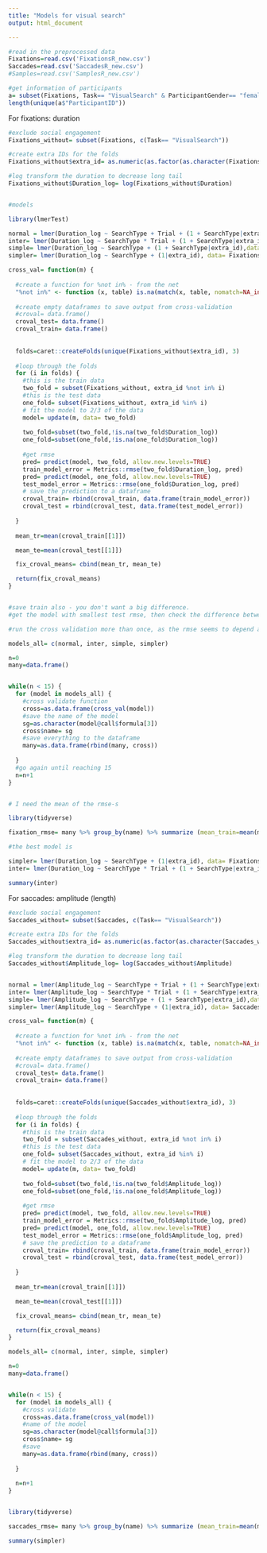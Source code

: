 ```yaml
---
title: "Models for visual search"
output: html_document

---
```



```r
#read in the preprocessed data
Fixations=read.csv('FixationsR_new.csv')
Saccades=read.csv('SaccadesR_new.csv')
#Samples=read.csv('SamplesR_new.csv')

#get information of participants
a= subset(Fixations, Task== "VisualSearch" & ParticipantGender== "female", c("ParticipantID", "ParticipantGender"))
length(unique(a$"ParticipantID"))
```


For fixations: duration

```r

#exclude social engagement
Fixations_without= subset(Fixations, c(Task== "VisualSearch"))

#create extra IDs for the folds
Fixations_without$extra_id= as.numeric(as.factor(as.character(Fixations_without$ParticipantID)))

#log transform the duration to decrease long tail
Fixations_without$Duration_log= log(Fixations_without$Duration)


#models

library(lmerTest)

normal = lmer(Duration_log ~ SearchType + Trial + (1 + SearchType|extra_id) ,data= Fixations_without)
inter= lmer(Duration_log ~ SearchType * Trial + (1 + SearchType|extra_id),data= Fixations_without)
simple= lmer(Duration_log ~ SearchType + (1 + SearchType|extra_id),data= Fixations_without)
simpler= lmer(Duration_log ~ SearchType + (1|extra_id), data= Fixations_without)


```


```r
cross_val= function(m) {
  
  #create a function for %not in% - from the net
  "%not in%" <- function (x, table) is.na(match(x, table, nomatch=NA_integer_))
  
  #create empty dataframes to save output from cross-validation
  #croval= data.frame() 
  croval_test= data.frame()
  croval_train= data.frame()
  
  
  folds=caret::createFolds(unique(Fixations_without$extra_id), 3)
  
  #loop through the folds
  for (i in folds) {
    #this is the train data
    two_fold = subset(Fixations_without, extra_id %not in% i)
    #this is the test data
    one_fold= subset(Fixations_without, extra_id %in% i)
    # fit the model to 2/3 of the data
    model= update(m, data= two_fold) 
    
    two_fold=subset(two_fold,!is.na(two_fold$Duration_log)) 
    one_fold=subset(one_fold,!is.na(one_fold$Duration_log))
    
    #get rmse
    pred= predict(model, two_fold, allow.new.levels=TRUE)
    train_model_error = Metrics::rmse(two_fold$Duration_log, pred)
    pred= predict(model, one_fold, allow.new.levels=TRUE)
    test_model_error = Metrics::rmse(one_fold$Duration_log, pred)
    # save the prediction to a dataframe
    croval_train= rbind(croval_train, data.frame(train_model_error))
    croval_test = rbind(croval_test, data.frame(test_model_error))
    
  }
  
  mean_tr=mean(croval_train[[1]])

  mean_te=mean(croval_test[[1]])

  fix_croval_means= cbind(mean_tr, mean_te)

  return(fix_croval_means) 
}


#save train also - you don't want a big difference.
#get the model with smallest test rmse, then check the difference between train and test, if it's really big it's overfitted, so try to make new models.
```

```r

#run the cross validation more than once, as the rmse seems to depend a lot on how the folds are created as the participant number is small

models_all= c(normal, inter, simple, simpler)

n=0 
many=data.frame()


while(n < 15) {
  for (model in models_all) {
    #cross validate function
    cross=as.data.frame(cross_val(model))
    #save the name of the model
    sg=as.character(model@call$formula[3])
    cross$name= sg 
    #save everything to the dataframe
    many=as.data.frame(rbind(many, cross))
    
  }
  #go again until reaching 15
  n=n+1
}


# I need the mean of the rmse-s

library(tidyverse)

fixation_rmse= many %>% group_by(name) %>% summarize (mean_train=mean(mean_tr), mean_test=mean(mean_te))


```


```r
#the best model is

simpler= lmer(Duration_log ~ SearchType + (1|extra_id), data= Fixations_without)
inter= lmer(Duration_log ~ SearchType * Trial + (1 + SearchType|extra_id),data= Fixations_without)

summary(inter)

```








For saccades: amplitude (length)

```r

#exclude social engagement
Saccades_without= subset(Saccades, c(Task== "VisualSearch"))

#create extra IDs for the folds
Saccades_without$extra_id= as.numeric(as.factor(as.character(Saccades_without$ParticipantID)))

#log transform the duration to decrease long tail
Saccades_without$Amplitude_log= log(Saccades_without$Amplitude)


normal = lmer(Amplitude_log ~ SearchType + Trial + (1 + SearchType|extra_id) ,data= Saccades_without)
inter= lmer(Amplitude_log ~ SearchType * Trial + (1 + SearchType|extra_id),data= Saccades_without)
simple= lmer(Amplitude_log ~ SearchType + (1 + SearchType|extra_id),data= Saccades_without)
simpler= lmer(Amplitude_log ~ SearchType + (1|extra_id), data= Saccades_without)

```



```r
cross_val= function(m) {
  
  #create a function for %not in% - from the net
  "%not in%" <- function (x, table) is.na(match(x, table, nomatch=NA_integer_))
  
  #create empty dataframes to save output from cross-validation
  #croval= data.frame() 
  croval_test= data.frame()
  croval_train= data.frame()
  
  
  folds=caret::createFolds(unique(Saccades_without$extra_id), 3)
  
  #loop through the folds
  for (i in folds) {
    #this is the train data
    two_fold = subset(Saccades_without, extra_id %not in% i)
    #this is the test data
    one_fold= subset(Saccades_without, extra_id %in% i)
    # fit the model to 2/3 of the data
    model= update(m, data= two_fold) 
    
    two_fold=subset(two_fold,!is.na(two_fold$Amplitude_log)) 
    one_fold=subset(one_fold,!is.na(one_fold$Amplitude_log))
    
    #get rmse
    pred= predict(model, two_fold, allow.new.levels=TRUE)
    train_model_error = Metrics::rmse(two_fold$Amplitude_log, pred)
    pred= predict(model, one_fold, allow.new.levels=TRUE)
    test_model_error = Metrics::rmse(one_fold$Amplitude_log, pred)
    # save the prediction to a dataframe
    croval_train= rbind(croval_train, data.frame(train_model_error))
    croval_test = rbind(croval_test, data.frame(test_model_error))
    
  }
  
  mean_tr=mean(croval_train[[1]])

  mean_te=mean(croval_test[[1]])

  fix_croval_means= cbind(mean_tr, mean_te)

  return(fix_croval_means) 
}

```

```r

models_all= c(normal, inter, simple, simpler)

n=0 
many=data.frame()


while(n < 15) {
  for (model in models_all) {
    #cross validate 
    cross=as.data.frame(cross_val(model))
    #name of the model
    sg=as.character(model@call$formula[3])
    cross$name= sg 
    #save
    many=as.data.frame(rbind(many, cross))
    
  }
  
  n=n+1
}


library(tidyverse)

saccades_rmse= many %>% group_by(name) %>% summarize (mean_train=mean(mean_tr), mean_test=mean(mean_te))


```




```r


summary(simpler)

```


